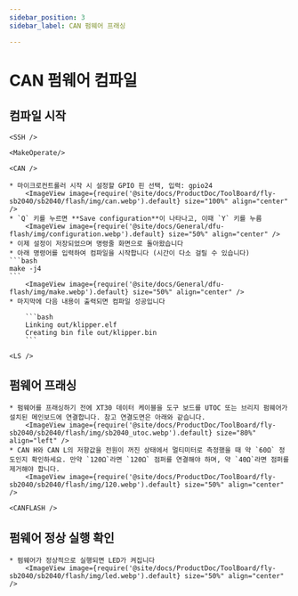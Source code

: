 ```yaml
---
sidebar_position: 3
sidebar_label: CAN 펌웨어 프래싱

---
```




# CAN 펌웨어 컴파일

## 컴파일 시작

    <SSH />

    <MakeOperate/>

    <CAN />

    * 마이크로컨트롤러 시작 시 설정할 GPIO 핀 선택, 입력: gpio24
        <ImageView image={require('@site/docs/ProductDoc/ToolBoard/fly-sb2040/sb2040/flash/img/can.webp').default} size="100%" align="center" />
    * `Q` 키를 누르면 **Save configuration**이 나타나고, 이때 `Y` 키를 누름
        <ImageView image={require('@site/docs/General/dfu-flash/img/configuration.webp').default} size="50%" align="center" />
    * 이제 설정이 저장되었으며 명령줄 화면으로 돌아왔습니다
    * 아래 명령어를 입력하여 컴파일을 시작합니다 (시간이 다소 걸릴 수 있습니다)
    ```bash
    make -j4
    ```
        <ImageView image={require('@site/docs/General/dfu-flash/img/make.webp').default} size="50%" align="center" />
    * 마지막에 다음 내용이 출력되면 컴파일 성공입니다

        ```bash
        Linking out/klipper.elf
        Creating bin file out/klipper.bin
        ```

    <LS />


## 펌웨어 프래싱

    * 펌웨어를 프래싱하기 전에 XT30 데이터 케이블을 도구 보드를 UTOC 또는 브리지 펌웨어가 설치된 메인보드에 연결합니다. 참고 연결도면은 아래와 같습니다.
        <ImageView image={require('@site/docs/ProductDoc/ToolBoard/fly-sb2040/sb2040/flash/img/sb2040_utoc.webp').default} size="80%" align="left" />
    * CAN H와 CAN L의 저항값을 전원이 꺼진 상태에서 멀티미터로 측정했을 때 약 `60Ω` 정도인지 확인하세요. 만약 `120Ω`라면 `120Ω` 점퍼를 연결해야 하며, 약 `40Ω`라면 점퍼를 제거해야 합니다.
        <ImageView image={require('@site/docs/ProductDoc/ToolBoard/fly-sb2040/sb2040/flash/img/120.webp').default} size="50%" align="center" />

    <CANFLASH />

## 펌웨어 정상 실행 확인

    * 펌웨어가 정상적으로 실행되면 LED가 켜집니다
        <ImageView image={require('@site/docs/ProductDoc/ToolBoard/fly-sb2040/sb2040/flash/img/led.webp').default} size="50%" align="center" />

